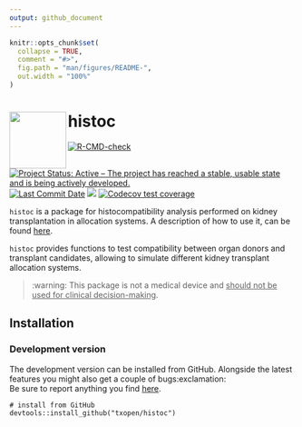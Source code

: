 ```yaml
---
output: github_document
---
```


<!-- README.md is generated from README.Rmd. Please edit that file -->

```r
knitr::opts_chunk$set(
  collapse = TRUE,
  comment = "#>",
  fig.path = "man/figures/README-",
  out.width = "100%"
)
```

# histoc <img src="man/figures/logo.png" height="100" width="100" align="left"/>


<!-- badges: start -->
[![R-CMD-check](https://github.com/txopen/histoc/workflows/R-CMD-check/badge.svg)](https://github.com/txopen/histoc/actions)
[![Project Status: Active – The project has reached a stable, usable state and is being actively developed.](https://www.repostatus.org/badges/latest/active.svg)](https://www.repostatus.org/#active)
[![Last Commit Date](https://img.shields.io/github/last-commit/txopen/histoc.svg)](https://github.com/txopen/histoc/commits/main)
[![](https://img.shields.io/badge/lifecycle-experimental-orange.svg)](https://lifecycle.r-lib.org/articles/stages.html#experimental)
[![Codecov test coverage](https://codecov.io/gh/txopen/histoc/branch/main/graph/badge.svg)](https://app.codecov.io/gh/txopen/histoc?branch=main)
<!-- badges: end -->

`histoc` is a package for histocompatibility analysis performed on kidney transplantation in allocation systems. 
A description of how to use it, can be found [here](https://txopen.github.io/histoc/).

`histoc` provides functions to test compatibility between organ donors and transplant candidates, allowing to simulate different kidney transplant allocation systems.

> :warning: This package is not a medical device and <ins>should not be used for clinical decision-making</ins>.

## Installation

### Development version 

The development version can be installed from GitHub. Alongside the latest features you might also get a couple of bugs:exclamation:  
Be sure to report anything you find [here](https://github.com/txopen/histoc/issues).

```
# install from GitHub
devtools::install_github("txopen/histoc")
```
